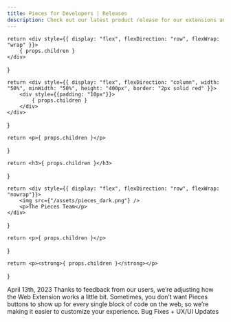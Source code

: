 ```yaml
---
title: Pieces for Developers | Releases
description: Check out our latest product release for our extensions and plugins and learn how to use never before seen features.
---
```



    return <div style={{ display: "flex", flexDirection: "row", flexWrap: "wrap" }}>
        { props.children }
    </div>
}

    return <div style={{ display: "flex", flexDirection: "column", width: "50%", minWidth: "50%", height: "400px", border: "2px solid red" }}>
        <div style={{padding: "10px"}}>
            { props.children }
        </div>
    </div>
}

    return <p>{ props.children }</p>
}

    return <h3>{ props.children }</h3>
}

    return <div style={{ display: "flex", flexDirection: "row", flexWrap: "nowrap"}}>
        <img src={"/assets/pieces_dark.png"} />
        <p>The Pieces Team</p>
    </div>
}

    return <p>{ props.children }</p>
}

    return <p><strong>{ props.children }</strong></p>
}


<MainContainer>
    <Card>
        <Date>April 13th, 2023</Date>
        <Title>Pieces Web Extension 2.6.0: Enable/Disable Pieces Buttons by Default</Title>
        <Author></Author>
        <Snip>Thanks to feedback from our users, we’re adjusting how the Web Extension works a little bit. Sometimes, you don’t want Pieces buttons to show up for every single block of code on the web, so we’re making it easier to customize your experience.</Snip>
        <Tags>Bug Fixes + UX/UI Updates</Tags>
    </Card>
</MainContainer>

